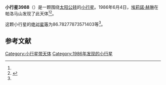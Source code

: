 {{Infobox planet
| bgcolour = #FFFFC0
| name = 3988
| symbol = 
| image = 
| caption = 
| discovery = yes
| discovery_ref = 
| discoverer = [[埃莉諾·赫琳|埃莉諾·赫琳]]
| discovery_site = [[帕洛马山|帕洛马山]] 
| discovered = 1986年6月4日
| designations = yes
| mp_name = 
| named_after = 
| alt_names = 
| mp_category = [[阿莫尔型小行星|阿莫尔型小行星]]
| orbit_ref = <ref name="a">[http://ssd.jpl.nasa.gov/sbdb.cgi?sstr=3988 3988] {{Wayback|url=http://ssd.jpl.nasa.gov/sbdb.cgi?sstr=3988 |date=20200917201339 }}，小行星數據庫瀏覽器（JPL Small-Body Database Browser）－[[美国国家航空航天局|美国国家航空航天局]]喷气推进实验室</ref>
| epoch = 2456400.5 (2013年4月18日更新)
| aphelion = {{convert|2.033652818762512|AU|km|3|abbr=on|lk=out}}
| perihelion = {{convert|1.055516769353149|AU|km|3|abbr=on}}
| semimajor = {{convert|1.54458479405783|AU|km|3|abbr=on}}
| eccentricity = 0.316633976
| period = 701.1582678 [[日|日]]<br />1.92[[儒略年|儒略年]]
| avg_speed = 
| inclination = 10.76801789681113
| asc_node = 229.8802988926278
| mean_anomaly = 
| arg_peri = 86.78277873571403
| satellites = 
| physical_characteristics = yes
| dimensions = 
| mass = 
| density = 
| surface_grav = 
| escape_velocity = 
| sidereal_day = 
| axial_tilt = 
| pole_ecliptic_lat = 
| pole_ecliptic_lon = 
| albedo = 
| temperatures= 
| temp_name1 = 
| mean_temp_1 = 
| max_temp_1 = 
| temp_name2 = 
| max_temp_2 = 
| spectral_type = 
| abs_magnitude = 86.78277873571403
}}

'''小行星3988'''（{{lang-en|3988}}）是一颗围绕[[太阳|太阳]][[公转|公转]]的[[小行星|小行星]]。1986年6月4日，[[埃莉諾·赫琳|埃莉諾·赫琳]]在帕洛马山发现了此天体<ref name="a" /><ref>{{cite news|title=小行星列表|url=http://cfa-www.harvard.edu/iau/lists/NumberedMPs.txt|accessdate=2013-07-08|newspaper=哈佛大学|archive-date=2008-05-17|archive-url=https://web.archive.org/web/20080517010638/http://cfa-www.harvard.edu/iau/lists/NumberedMPs.txt|dead-url=no}}</ref>。

这颗小行星的[[绝对星等|绝对星等]]为86.78277873571403等<ref name="a" />。

==参考文献==
{{reflist}}
{{Minor Planet Number|[[小行星3987|小行星3987]]|[[小行星3989|小行星3989]]}}

{{小天体}}

[[Category:小行星带天体|Category:小行星带天体]]
[[Category:1986年发现的小行星|Category:1986年发现的小行星]]

{{asteroid-stub}}